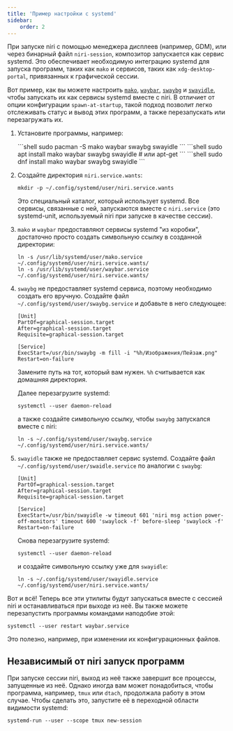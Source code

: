 ```yaml
---
title: 'Пример настройки с systemd'
sidebar:
    order: 2
---
```



При запуске niri с помощью менеджера дисплеев (например, GDM), или через бинарный файл `niri-session`,
композитор запускается как сервис systemd.
Это обеспечивает необходимую интеграцию systemd для запуска программ,
таких как `mako` и сервисов, таких как `xdg-desktop-portal`, привязанных к графической сессии.

Вот пример, как вы можете настроить
[`mako`](https://github.com/emersion/mako),
[`waybar`](https://github.com/Alexays/Waybar),
[`swaybg`](https://github.com/swaywm/swaybg) и
[`swayidle`](https://github.com/swaywm/swayidle),
чтобы запускать их как сервисы systemd вместе с niri.
В отличиет от опции конфигурации `spawn-at-startup`,
такой подход позволит легко отслеживать статус и вывод этих программ,
а также перезапускать или перезагружать их.

<Steps>

1.  Установите программы, например:

    <Tabs>
        <TabItem label="Arch">
        ```shell
        sudo pacman -S mako waybar swaybg swayidle
        ```
        </TabItem>
        <TabItem label="Debian/Ubuntu">
            ```shell
            sudo apt install mako waybar swaybg swayidle # или apt-get
            ```
        </TabItem>
        <TabItem label="Fedora">
            ```shell
            sudo dnf install mako waybar swaybg swayidle
            ```
        </TabItem>
    </Tabs>

2.  Создайте директория `niri.service.wants`:

    ```shell
    mkdir -p ~/.config/systemd/user/niri.service.wants
    ```

    Это специальный каталог, который использует systemd.
    Все сервисы, связанные с ней, запускаются вместе с `niri.service`
    (это systemd-unit, используемый niri при запуске в качестве сессии).

3.  `mako` и `waybar` предоставляют сервисы systemd "из коробки", достаточно
    просто создать символьную ссылку в созданной директории:

    ```shell
    ln -s /usr/lib/systemd/user/mako.service ~/.config/systemd/user/niri.service.wants/
    ln -s /usr/lib/systemd/user/waybar.service ~/.config/systemd/user/niri.service.wants/
    ```

4.  `swaybg` не предоставляет systemd сервиса, поэтому необходимо создать его вручную.
    Создайте файл `~/.config/systemd/user/swaybg.service` и добавьте в него следующее:

    ```systemd
    [Unit]
    PartOf=graphical-session.target
    After=graphical-session.target
    Requisite=graphical-session.target

    [Service]
    ExecStart=/usr/bin/swaybg -m fill -i "%h/Изображения/Пейзаж.png"
    Restart=on-failure
    ```

    Замените путь на тот, который вам нужен. `%h` считывается как домашняя директория.

    Далее перезагрузите systemd:

    ```shell
    systemctl --user daemon-reload
    ```

    а также создайте символьную ссылку, чтобы `swaybg` запускался вместе с niri:

    ```shell
    ln -s ~/.config/systemd/user/swaybg.service ~/.config/systemd/user/niri.service.wants/
    ```

5.  `swayidle` также не предоставляет сервис systemd.
     Создайте файл `~/.config/systemd/user/swaidle.service` по аналогии с `swaybg`:

    ```systemd
    [Unit]
    PartOf=graphical-session.target
    After=graphical-session.target
    Requisite=graphical-session.target

    [Service]
    ExecStart=/usr/bin/swayidle -w timeout 601 'niri msg action power-off-monitors' timeout 600 'swaylock -f' before-sleep 'swaylock -f'
    Restart=on-failure
    ```

    Снова перезагрузите systemd:

    ```shell
    systemctl --user daemon-reload
    ```

    и создайте символьную ссылку уже для `swayidle`:

    ```shell
    ln -s ~/.config/systemd/user/swayidle.service ~/.config/systemd/user/niri.service.wants/
    ```

</Steps>

Вот и всё! Теперь все эти утилиты будут запускаться вместе с сессией niri и останавливаться при выходе из неё.
Вы также можете перезапустить программы командами наподобие этой:

```shell
systemctl --user restart waybar.service
```

Это полезно, например, при изменении их конфигурационных файлов.

## Независимый от niri запуск программ

При запуске сессии niri, выход из неё также завершит все процессы, запущенные
из неё. Однако иногда вам может понадобиться, чтобы программа, например, `tmux`
или `dtach`, продолжала работу в этом случае. Чтобы сделать это, запустите её в
переходной области видимости systemd:

```shell
systemd-run --user --scope tmux new-session
```
